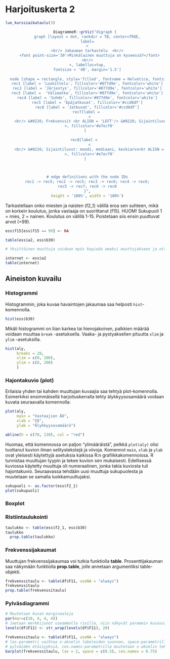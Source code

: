 # Harjoituskerta 2

```r
luo_kurssiaikataulu(3)
```

<center>

```r
DiagrammeR::grViz("digraph {
  graph [layout = dot, rankdir = TB, center=TRUE,
  label=
  <
  <br/> Jakauman tarkastelu  <br/>
    <font point-size='30'>Minkälainen muuttuja on kyseessä?</font>
  <br/>
  >, labelloc=top,
  fontsize = '40', margin='1.5']
  
  node [shape = rectangle, style='filled', fontname = Helvetica, fontsize = '20']        
  rec1 [label = 'Luokittelu', fillcolor='#077d9e', fontcolor='white']
  rec2 [label = 'Järjestys', fillcolor='#077d9e', fontcolor='white']
  rec3 [label =  'Välimatka', fillcolor='#077d9e', fontcolor='white']
  rec4 [label = 'Suhde', fillcolor='#077d9e', fontcolor='white']
  rec5 [label = 'Epäjatkuvat', fillcolor='#ccd8df']
  rec6 [label = 'Jatkuvat', fillcolor='#ccd8df']
  rec7[label = 
    <
    <br/> &#8226; Frekvenssit <br ALIGN = 'LEFT'/> &#8226; Sijaintiluvut: moodi, mediaani<br ALIGN = 'LEFT'/> &#8226; Pylväsdiagrammi <br ALIGN = 'LEFT' />
    >, fillcolor='#e7ecf0'
]

rec8[label = 
    <
    <br/> &#8226; Sijaintiluvut: moodi, mediaani, keskiarvo<br ALIGN = 'LEFT'/> &#8226; Hajontaluvut: vaihteluväli, keskihajonta, vinous, huipukkuus<br ALIGN = 'LEFT'/> &#8226; Histogrammi <br ALIGN = 'LEFT' />
    >, fillcolor='#e7ecf0'
]


  
  # edge definitions with the node IDs
  rec1 -> rec5; rec2 -> rec5; rec3 -> rec6; rec4 -> rec6;
  rec5 -> rec7; rec6 -> rec8
  }",
  height = '100%', width = '100%')
```

</center>

Tarkastellaan onko miesten ja naisten (f2_1) välillä eroa sen suhteen, mikä on korkein koulutus, jonka vastaaja on suorittanut (f15). HUOM! Sukupuoli 1 = mies, 2 = nainen. Koulutus on välillä 1-15. Poistetaan siis ensin puuttuvat arvot (=99).

```r
ess$f15[ess$f15 == 99] <- NA
```

```r
table(ess$a2, ess$b30)

# Yksittäinen muuttuja voidaan myös kopioda omaksi muuttujakseen ja ottaa frekvenssit siitä

internet <- ess$a2
table(internet)

```

## Aineiston kuvailu

### Histogrammi

Histogrammin, joka kuvaa havaintojen jakaumaa saa helposti `hist`-komennolla.

```r
hist(ess$b30)
```

Mikäli histogrammi on liian karkea tai hienojakoinen, palkkien määrää voidaan muuttaa `break` -asetuksella.
Vaaka- ja pystyakselien pituutta `xlim` ja `ylim` -asetuksilla.

```r
hist(aly,
     breaks = 20,
     xlim = c(0, 200),
     ylim = c(0, 200)
     )
```


### Hajontakuvio (plot)

Erilaisia yhden tai kahden muuttujan kuvaajia saa tehtyä plot-komennolla. Esimerkiksi ensimmäisellä harjoituskerralla tehty älykkyysosamäärä voidaan kuvata seuraavalla komennolla:

```r
plot(aly,
     main = "Vastaajien ÄO",
     xlab = "ID",
     ylab = "Älykkyysosamäärä")

abline(h = c(70, 130), col = "red")
```

Huomaa, että komennossa on paljon "ylimääräistä", pelkkä `plot(aly)` olisi tuottanut kuvion ilman selitystekstejä ja viivoja.
Komennot `main`, `xlab` ja `ylab` ovat yleisesti käytettyjä asetuksia kaikissa R:n grafiikkakomennoissa.
R tunnistaa muuttujan tyypin ja tekee kuvion sen mukaisesti. Edellisessä kuviossa käytetty muuttuja oli numeraalinen,
jonka takia kuviosta tuli hajontakuvio. Seuraavassa tehdään uusi muuttuja sukupuolesta ja muutetaan se samalla
luokkamuuttujaksi.

```r
sukupuoli <- as.factor(ess$f2_1)
plot(sukupuoli)
```


### Boxplot

### Ristiintaulukointi

```r
taulukko <- table(ess$f2_1, ess$b30)
taulukko
  prop.table(taulukko)
```

### Frekvenssijakaumat {.unnumbered}

Muuttujan frekvenssijakaumaa voi tutkia funktiolla **table**. Prosenttijakauman saa näkymään funktiolla **prop.table**, jolle annetaan argumentiksi table-objekti.

```r
frekvenssitaulu <- table(df$F11, useNA = "always")
frekvenssitaulu
prop.table(frekvenssitaulu)

```

### Pylväsdiagrammi {.unnumbered}

```r
# Muutetaan kuvan marginaaleja
par(mar=c(10, 4, 4, 4))
# Jaetaan merkkijonot useammalle riville, niin näkyvät paremmin kuvassa
levels(df$F11) <- str_wrap(levels(df$F11), 20)

frekvenssitaulu <- table(df$F11, useNA = "always")
# las-parametri vaihtaa x-akselin labeleiden suunnan, space-parametrilla muutetaan
# pylväiden etäisyyksiä, cex.names-parametrilla muutetaan x-akselin tekstin kokoa
barplot(frekvenssitaulu, las = 2, space = c(0.5), cex.names = 0.75)
```
